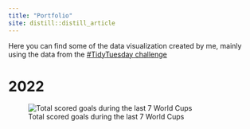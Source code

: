 ```yaml
---
title: "Portfolio"
site: distill::distill_article
---
```


Here you can find some of the data visualization created by me, mainly using the
data from the [#TidyTuesday challenge](https://github.com/rfordatascience/tidytuesday)

# 2022

![Total scored goals during the last 7 World Cups](https://github.com/SebasSaenz/TidyTuesday/blob/main/plots/2022/world_cup.png)